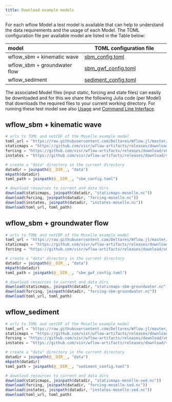 ```yaml
---
title: Download example models
---
```


For each wflow Model a test model is available that can help to understand the data
requirements and the usage of each Model. The TOML configuration file per available model are
listed in the Table below:

|  model  | TOML configuration file |
|:--------------- | ------------------|
| wflow\_sbm + kinematic wave | [sbm_config.toml](https://raw.githubusercontent.com/Deltares/Wflow.jl/master/test/sbm_config.toml) |
| wflow\_sbm + groundwater flow | [sbm\_gwf\_config.toml](https://raw.githubusercontent.com/Deltares/Wflow.jl/master/test/sbm_gwf_config.toml) |
| wflow_sediment | [sediment_config.toml](https://raw.githubusercontent.com/Deltares/Wflow.jl/master/test/sediment_config.toml) |

The associated Model files (input static, forcing and state files) can easily be downloaded and
for this we share the following Julia code (per Model) that downloads the required files to
your current working directory. For running these test model see also [Usage](./running_wflow.qmd#running-a-simulation)
and [Command Line Interface](./running_wflow.qmd#using-the-command-line-interface).

## wflow\_sbm + kinematic wave
```julia
# urls to TOML and netCDF of the Moselle example model
toml_url = "https://raw.githubusercontent.com/Deltares/Wflow.jl/master/test/sbm_config.toml"
staticmaps = "https://github.com/visr/wflow-artifacts/releases/download/v0.2.9/staticmaps-moselle.nc"
forcing = "https://github.com/visr/wflow-artifacts/releases/download/v0.2.6/forcing-moselle.nc"
instates = "https://github.com/visr/wflow-artifacts/releases/download/v0.2.6/instates-moselle.nc"

# create a "data" directory in the current directory
datadir = joinpath(@__DIR__, "data")
mkpath(datadir)
toml_path = joinpath(@__DIR__, "sbm_config.toml")

# download resources to current and data dirs
download(staticmaps, joinpath(datadir, "staticmaps-moselle.nc"))
download(forcing, joinpath(datadir, "forcing-moselle.nc"))
download(instates, joinpath(datadir, "instates-moselle.nc"))
download(toml_url, toml_path)
```

## wflow\_sbm + groundwater flow
```julia
# urls to TOML and netCDF of the Moselle example model
toml_url = "https://raw.githubusercontent.com/Deltares/Wflow.jl/master/test/sbm_gwf_config.toml"
staticmaps = "https://github.com/visr/wflow-artifacts/releases/download/v0.2.3/staticmaps-sbm-groundwater.nc"
forcing = "https://github.com/visr/wflow-artifacts/releases/download/v0.2.1/forcing-sbm-groundwater.nc"

# create a "data" directory in the current directory
datadir = joinpath(@__DIR__, "data")
mkpath(datadir)
toml_path = joinpath(@__DIR__, "sbm_gwf_config.toml")

# download resources to current and data dirs
download(staticmaps, joinpath(datadir, "staticmaps-sbm-groundwater.nc"))
download(forcing, joinpath(datadir, "forcing-sbm-groundwater.nc"))
download(toml_url, toml_path)
```

## wflow\_sediment
```julia
# urls to TOML and netCDF of the Moselle example model
toml_url = "https://raw.githubusercontent.com/Deltares/Wflow.jl/master/test/sediment_config.toml"
staticmaps = "https://github.com/visr/wflow-artifacts/releases/download/v0.2.3/staticmaps-moselle-sed.nc"
forcing = "https://github.com/visr/wflow-artifacts/releases/download/v0.2.3/forcing-moselle-sed.nc"
instates = "https://github.com/visr/wflow-artifacts/releases/download/v0.2.0/instates-moselle-sed.nc"

# create a "data" directory in the current directory
datadir = joinpath(@__DIR__, "data")
mkpath(datadir)
toml_path = joinpath(@__DIR__, "sediment_config.toml")

# download resources to current and data dirs
download(staticmaps, joinpath(datadir, "staticmaps-moselle-sed.nc"))
download(forcing, joinpath(datadir, "forcing-moselle-sed.nc"))
download(instates, joinpath(datadir, "instates-moselle-sed.nc"))
download(toml_url, toml_path)
```
